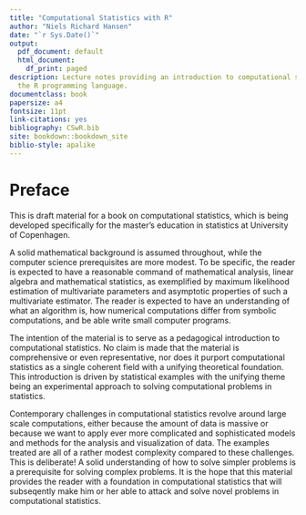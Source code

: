 ```yaml
--- 
title: "Computational Statistics with R"
author: "Niels Richard Hansen"
date: "`r Sys.Date()`"
output:
  pdf_document: default
  html_document:
    df_print: paged
description: Lecture notes providing an introduction to computational statistics using
  the R programming language.
documentclass: book
papersize: a4
fontsize: 11pt
link-citations: yes
bibliography: CSwR.bib
site: bookdown::bookdown_site
biblio-style: apalike
---
```


# Preface {-}

This is draft material for a book on computational statistics, which is being 
developed specifically for the master's education in statistics at
University of Copenhagen. 

A solid mathematical background is assumed throughout, while the 
computer science prerequisites are more modest. To be specific, the reader
is expected to have a reasonable command of mathematical analysis, linear 
algebra and mathematical statistics, as exemplified by maximum likelihood estimation 
of multivariate parameters and asymptotic properties of such a multivariate
estimator. The reader is expected to have an understanding of what 
an algorithm is, how numerical computations differ from symbolic computations, 
and be able write small computer programs. 

The intention of the material is to serve as a pedagogical introduction to 
computational statistics. No claim is made that the material is
comprehensive or even representative, nor does it purport computational 
statistics as a single coherent field with a unifying theoretical foundation.
This introduction is driven by statistical examples with the unifying theme 
being an experimental approach to solving computational problems in statistics.

Contemporary challenges in computational statistics revolve around 
large scale computations, either because the amount of data is massive or 
because we want to apply ever more complicated and sophisticated models 
and methods for the analysis and visualization of data. The examples treated
are all of a rather modest complexity compared to these 
challenges. This is deliberate! A solid understanding of how to solve 
simpler problems is a prerequisite for solving complex problems. It is 
the hope that this material provides the reader 
with a foundation in computational statistics that will subseqently make 
him or her able to attack and solve novel problems in 
computational statistics.

